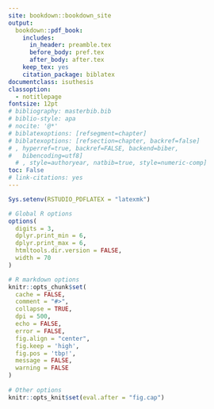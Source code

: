 ```yaml
--- 
site: bookdown::bookdown_site
output:
  bookdown::pdf_book:
    includes:
      in_header: preamble.tex
      before_body: pref.tex
      after_body: after.tex
    keep_tex: yes
    citation_package: biblatex
documentclass: isuthesis
classoption:
  - notitlepage
fontsize: 12pt
# bibliography: masterbib.bib
# biblio-style: apa
# nocite: '@*'
# biblatexoptions: [refsegment=chapter]
# biblatexoptions: [refsection=chapter, backref=false]
# , hyperref=true, backref=FALSE, backend=biber, 
#   bibencoding=utf8]
  # , style=authoryear, natbib=true, style=numeric-comp]
toc: False
# link-citations: yes
---
```


<!-- # biblatexoptions: [refsegment=chapter] -->

<!--  backref=true, style=authoryear, natbib=true, style=numeric-comp] -->

```r
Sys.setenv(RSTUDIO_PDFLATEX = "latexmk")
```

```r
# Global R options
options(
  digits = 3,
  dplyr.print_min = 6, 
  dplyr.print_max = 6, 
  htmltools.dir.version = FALSE,
  width = 70
)

# R markdown options
knitr::opts_chunk$set(
  cache = FALSE,
  comment = "#>",
  collapse = TRUE,
  dpi = 500,
  echo = FALSE,
  error = FALSE,
  fig.align = "center",
  fig.keep = 'high',
  fig.pos = 'tbp!',
  message = FALSE,
  warning = FALSE
)
  
# Other options
knitr::opts_knit$set(eval.after = "fig.cap")




```


